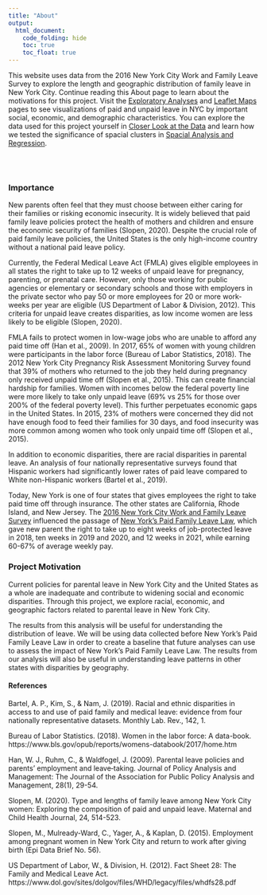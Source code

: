 ```yaml
---
title: "About"
output: 
  html_document:
    code_folding: hide
    toc: true
    toc_float: true
---
```


This website uses data from the 2016 New York City Work and Family Leave Survey to explore the length and geographic distribution of family leave in New York City. Continue reading this About page to learn about the motivations for this project. Visit the [Exploratory Analyses](exploratory_analysis_final.html) and [Leaflet Maps](leaflet_final.html) pages to see visualizations of paid and unpaid leave in NYC by important social, economic, and demographic characteristics. You can explore the data used for this project yourself in [Closer Look at the Data](https://meb2308.shinyapps.io/shiny/) and learn how we tested the significance of spacial clusters in [Spacial Analysis and Regression](spacial_ref_analysis.html).

<br>
<br>

### Importance {.tabset}

New parents often feel that they must choose between either caring for their families or risking economic insecurity. It is widely believed that paid family leave policies protect the health of mothers and children and ensure the economic security of families (Slopen, 2020). Despite the crucial role of paid family leave policies, the United States is the only high-income country without a national paid leave policy. 

Currently, the Federal Medical Leave Act (FMLA) gives eligible employees in all states the right to take up to 12 weeks of unpaid leave for pregnancy, parenting, or prenatal care. However, only those working for public agencies or elementary or secondary schools and those with employers in the private sector who pay 50 or more employees for 20 or more work-weeks per year are eligible (US Department of Labor & Division, 2012). This criteria for unpaid leave creates disparities, as low income women are less likely to be eligible (Slopen, 2020).

FMLA fails to protect women in low-wage jobs who are unable to afford any paid time off (Han et al., 2009). In 2017, 65% of women with young children were participants in the labor force (Bureau of Labor Statistics, 2018). The 2012 New York City Pregnancy Risk Assessment Monitoring Survey found that 39% of mothers who returned to the job they held during pregnancy only received unpaid time off (Slopen et al., 2015). This can create financial hardship for families. Women with incomes below the federal poverty line were more likely to take only unpaid leave (69% vs 25% for those over 200% of the federal poverty level). This further perpetuates economic gaps in the United States. In 2015, 23% of mothers were concerned they did not have enough food to feed their families for 30 days, and food insecurity was more common among women who took only unpaid time off (Slopen et al., 2015).

In addition to economic disparities, there are racial disparities in parental leave. An analysis of four nationally representative surveys  found that Hispanic workers had significantly lower rates of paid leave compared to White non-Hispanic workers (Bartel et al., 2019). 



Today, New York is one of four states that gives employees the right to take paid time off through insurance. The other states are California, Rhode Island, and New Jersey. The [2016 New York City Work and Family Leave Survey](https://data.cityofnewyork.us/Health/New-York-City-Work-and-Family-Leave-Survey-WFLS-20/grnn-mvqe) influenced the passage of [New York's Paid Family Leave Law](https://paidfamilyleave.ny.gov), which gave new parent the right to take up to eight weeks of job-protected leave in 2018, ten weeks in 2019 and 2020, and 12 weeks in 2021, while earning 60-67% of average weekly pay. 


### Project Motivation {.tabset}

Current policies for parental leave in New York City and the United States as a whole are inadequate and contribute to widening social and economic disparities. Through this project, we explore racial, economic, and geographic factors related to parental leave in New York City. 

The results from this analysis will be useful for understanding the distribution of leave. We will be using data collected before New York's Paid Family Leave Law in order to create a baseline that future analyses can use to assess the impact of New York's Paid Family Leave Law. The results from our analysis will also be useful in understanding leave patterns in other states with disparities by geography.


#### References {.tabset}

Bartel, A. P., Kim, S., & Nam, J. (2019). Racial and ethnic disparities in access to and use of paid family and medical leave: evidence from four nationally representative datasets. Monthly Lab. Rev., 142, 1. 

Bureau of Labor Statistics. (2018). Women in the labor force: A data-book. https://www.bls.gov/opub/reports/womens-databook/2017/home.htm

Han, W. J., Ruhm, C., & Waldfogel, J. (2009). Parental leave policies and parents' employment and leave‐taking. Journal of Policy Analysis and Management: The Journal of the Association for Public Policy Analysis and Management, 28(1), 29-54. 

Slopen, M. (2020). Type and lengths of family leave among New York City women: Exploring the composition of paid and unpaid leave. Maternal and Child Health Journal, 24, 514-523.

Slopen, M., Mulready-Ward, C., Yager, A., & Kaplan, D. (2015). Employment among pregnant women in New York City and return to work after giving birth (Epi Data Brief No. 56).

US Department of Labor, W., & Division, H. (2012). Fact Sheet 28: The Family and Medical Leave Act. https://www.dol.gov/sites/dolgov/files/WHD/legacy/files/whdfs28.pdf 

